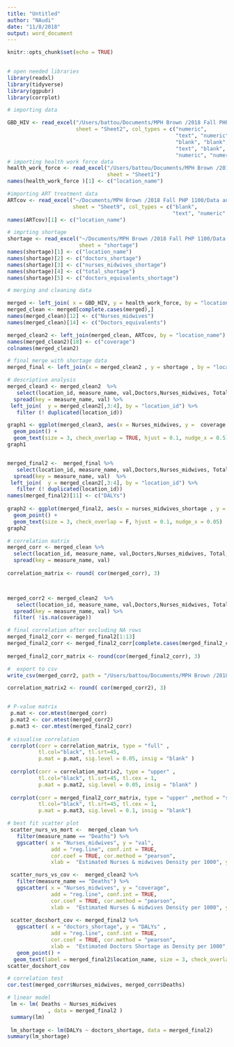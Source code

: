 ```yaml
---
title: "Untitled"
author: "NAudi"
date: "11/8/2018"
output: word_document
---
```


```r
knitr::opts_chunk$set(echo = TRUE)
  
```

```r
# open needed libraries 
library(readxl)
library(tidyverse)
library(ggpubr)
library(corrplot)


```

```r
# importing data 

GBD_HIV <- read_excel("/Users/battou/Documents/MPH Brown /2018 Fall PHP 1100/Data analysis/project/data/Book2.xlsx", 
                      sheet = "Sheet2", col_types = c("numeric", 
                                                      "text", "numeric", "text", "blank", 
                                                      "blank", "blank", "blank", "blank", 
                                                      "text", "blank", "text", "numeric", 
                                                      "numeric", "numeric", "numeric"))
# importing health work force data
health_work_force <- read_excel("/Users/battou/Documents/MPH Brown /2018 Fall PHP 1100/Data analysis/project/data/Book2.xlsx", 
                                sheet = "Sheet1")
names(health_work_force )[1] <- c("location_name")

#importing ART treatment data 
ARTcov <- read_excel("~/Documents/MPH Brown /2018 Fall PHP 1100/Data analysis/project/HIV_0000000009,HIV_0000000010,HIV_0000000001,HIV_ARTCOVERAGE.xlsx", 
                     sheet = "Sheet9", col_types = c("blank", 
                                                     "text", "numeric", "numeric", "numeric"))
names(ARTcov)[1] <- c("location_name")

# imprting shortage
shortage <- read_excel("~/Documents/MPH Brown /2018 Fall PHP 1100/Data analysis/project/data/Book2.xlsx", 
                       sheet = "shortage")
names(shortage)[1] <- c("location_name")
names(shortage)[2] <- c("doctors_shortage")
names(shortage)[3] <- c("nurses_midwives_shortage")
names(shortage)[4] <- c("total_shortage")
names(shortage)[5] <- c("doctors_equivalents_shortage")

```

```r
# merging and cleaning data

merged <- left_join( x = GBD_HIV, y = health_work_force, by = "location_name" )
merged_clean <- merged[complete.cases(merged),]
names(merged_clean)[12] <- c("Nurses_midwives")
names(merged_clean)[14] <- c("Doctors_equivalents")

merged_clean2 <- left_join(merged_clean, ARTcov, by = "location_name")
names(merged_clean2)[18] <- c("coverage")
colnames(merged_clean2)

# final merge with shortage data
merged_final <- left_join(x = merged_clean2 , y = shortage , by = "location_name")
```
```r
# descriptive analysis 
merged_clean3 <- merged_clean2  %>%
   select(location_id, measure_name, val,Doctors,Nurses_midwives, Total, coverage) %>%
  spread(key = measure_name, val) %>%
 left_join(  y = merged_clean2[,3:4], by = "location_id") %>%
   filter (! duplicated(location_id))

graph1 <- ggplot(merged_clean3, aes(x = Nurses_midwives, y =  coverage , label = location_name)) +
  geom_point() +
  geom_text(size = 3, check_overlap = TRUE, hjust = 0.1, nudge_x = 0.5)
graph1


merged_final2 <-  merged_final %>%
   select(location_id, measure_name, val,Doctors,Nurses_midwives, Total,Doctors_equivalents, coverage, doctors_shortage,  nurses_midwives_shortage, total_shortage, doctors_equivalents_shortage) %>%
  spread(key = measure_name, val)  %>%
 left_join(  y = merged_clean2[,3:4], by = "location_id") %>%
   filter (! duplicated(location_id))
names(merged_final2)[11] <- c("DALYs")
  
graph2 <- ggplot(merged_final2, aes(x = nurses_midwives_shortage , y =  Deaths , label = location_name)) +
  geom_point() +
  geom_text(size = 3, check_overlap = F, hjust = 0.1, nudge_x = 0.05)
graph2


```


```r
# correlation matrix 
merged_corr <- merged_clean %>%
  select(location_id, measure_name, val,Doctors,Nurses_midwives, Total, Doctors_equivalents) %>%
  spread(key = measure_name, val) 
 
correlation_matrix <- round( cor(merged_corr), 3)



merged_corr2 <- merged_clean2  %>%
   select(location_id, measure_name, val,Doctors,Nurses_midwives, Total, coverage) %>%
  spread(key = measure_name, val) %>%
  filter( !is.na(coverage))

# final correlation after excluding NA rows 
merged_final2_corr <- merged_final2[1:13]
merged_final2_corr <- merged_final2_corr[complete.cases(merged_final2_corr), ]
 
merged_final2_corr_matrix <- round(cor(merged_final2_corr), 3)

#  export to csv
write_csv(merged_corr2, path = "/Users/battou/Documents/MPH Brown /2018 Fall PHP 1100/Data analysis/project/data/results.csv")

correlation_matrix2 <- round( cor(merged_corr2), 3)


# P-value matrix  
 p.mat <- cor.mtest(merged_corr)
 p.mat2 <- cor.mtest(merged_corr2)
 p.mat3 <- cor.mtest(merged_final2_corr)
 
# visualise correlation 
 corrplot(corr = correlation_matrix, type = "full" ,
          tl.col="black", tl.srt=45,
          p.mat = p.mat, sig.level = 0.05, insig = "blank" )
 
 corrplot(corr = correlation_matrix2, type = "upper" ,
          tl.col="black", tl.srt=45, tl.cex = 1,
          p.mat = p.mat2, sig.level = 0.05, insig = "blank" )
 
 corrplot(corr = merged_final2_corr_matrix, type = "upper" ,method = "square",
          tl.col="black", tl.srt=45, tl.cex = 1,
          p.mat = p.mat3, sig.level = 0.1, insig = "blank")

# best fit scatter plot
 scatter_nurs_vs_mort <-  merged_clean %>%
   filter(measure_name == "Deaths") %>%
   ggscatter( x = "Nurses_midwives", y = "val",
              add = "reg.line", conf.int = TRUE, 
              cor.coef = TRUE, cor.method = "pearson",
              xlab =  "Estimated Nurses & midwives Density per 1000", ylab = "HIV Mortality rate per 100 0000")

 scatter_nurs_vs_cov <-  merged_clean2 %>%
   filter(measure_name == "Deaths") %>%
   ggscatter( x = "Nurses_midwives", y = "coverage",
              add = "reg.line", conf.int = TRUE, 
              cor.coef = TRUE, cor.method = "pearson",
              xlab =  "Estimated Nurses & midwives Density per 1000", ylab = "ART coverage %")
 
 scatter_docshort_cov <- merged_final2 %>%
   ggscatter( x = "doctors_shortage", y = "DALYs" , 
              add = "reg.line", conf.int = TRUE, 
              cor.coef = TRUE, cor.method = "pearson",
              xlab =  "Estimated Doctors Shortage as Density per 1000", ylab = "number of DALYs") +
   geom_point() +
  geom_text(label = merged_final2$location_name, size = 3, check_overlap = TRUE, hjust = 0.1, nudge_x = 0.01)
scatter_docshort_cov

# correlation test
cor.test(merged_corr$Nurses_midwives, merged_corr$Deaths)

# linear model  
 lm <- lm( Deaths ~ Nurses_midwives
             , data = merged_final2 )
 summary(lm)
 
 lm_shortage <- lm(DALYs ~ doctors_shortage, data = merged_final2)
summary(lm_shortage)
```
